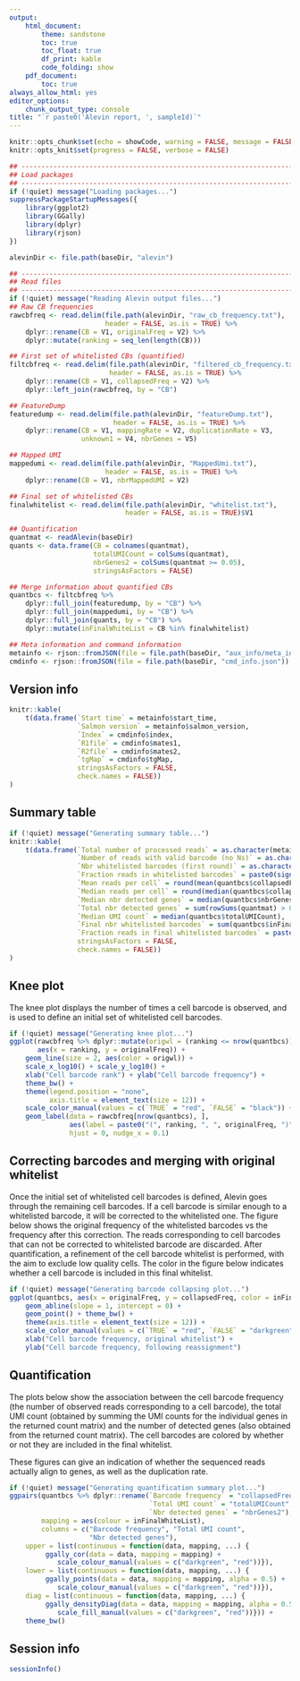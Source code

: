 ```yaml
---
output: 
    html_document:
        theme: sandstone
        toc: true
        toc_float: true
        df_print: kable
        code_folding: show
    pdf_document:
        toc: true
always_allow_html: yes
editor_options: 
    chunk_output_type: console
title: "`r paste0('Alevin report, ', sampleId)`"
---
```


```r
knitr::opts_chunk$set(echo = showCode, warning = FALSE, message = FALSE)
knitr::opts_knit$set(progress = FALSE, verbose = FALSE)
```

```r
## -------------------------------------------------------------------------- ##
## Load packages
## -------------------------------------------------------------------------- ##
if (!quiet) message("Loading packages...")
suppressPackageStartupMessages({
    library(ggplot2)
    library(GGally)
    library(dplyr)
    library(rjson)
})

alevinDir <- file.path(baseDir, "alevin")

## -------------------------------------------------------------------------- ##
## Read files
## -------------------------------------------------------------------------- ##
if (!quiet) message("Reading Alevin output files...")
## Raw CB frequencies
rawcbfreq <- read.delim(file.path(alevinDir, "raw_cb_frequency.txt"), 
                        header = FALSE, as.is = TRUE) %>%
    dplyr::rename(CB = V1, originalFreq = V2) %>%
    dplyr::mutate(ranking = seq_len(length(CB)))

## First set of whitelisted CBs (quantified)
filtcbfreq <- read.delim(file.path(alevinDir, "filtered_cb_frequency.txt"),
                         header = FALSE, as.is = TRUE) %>%
    dplyr::rename(CB = V1, collapsedFreq = V2) %>%
    dplyr::left_join(rawcbfreq, by = "CB")

## FeatureDump
featuredump <- read.delim(file.path(alevinDir, "featureDump.txt"),
                          header = FALSE, as.is = TRUE) %>%
    dplyr::rename(CB = V1, mappingRate = V2, duplicationRate = V3,
                  unknown1 = V4, nbrGenes = V5)

## Mapped UMI
mappedumi <- read.delim(file.path(alevinDir, "MappedUmi.txt"),
                        header = FALSE, as.is = TRUE) %>%
    dplyr::rename(CB = V1, nbrMappedUMI = V2)

## Final set of whitelisted CBs
finalwhitelist <- read.delim(file.path(alevinDir, "whitelist.txt"), 
                             header = FALSE, as.is = TRUE)$V1

## Quantification
quantmat <- readAlevin(baseDir)
quants <- data.frame(CB = colnames(quantmat),
                     totalUMICount = colSums(quantmat),
                     nbrGenes2 = colSums(quantmat >= 0.05),
                     stringsAsFactors = FALSE)

## Merge information about quantified CBs
quantbcs <- filtcbfreq %>% 
    dplyr::full_join(featuredump, by = "CB") %>%
    dplyr::full_join(mappedumi, by = "CB") %>%
    dplyr::full_join(quants, by = "CB") %>%
    dplyr::mutate(inFinalWhiteList = CB %in% finalwhitelist)

## Meta information and command information
metainfo <- rjson::fromJSON(file = file.path(baseDir, "aux_info/meta_info.json"))
cmdinfo <- rjson::fromJSON(file = file.path(baseDir, "cmd_info.json"))
```

## Version info

```r
knitr::kable(
    t(data.frame(`Start time` = metainfo$start_time,
                 `Salmon version` = metainfo$salmon_version,
                 `Index` = cmdinfo$index,
                 `R1file` = cmdinfo$mates1,
                 `R2file` = cmdinfo$mates2,
                 `tgMap` = cmdinfo$tgMap,
                 stringsAsFactors = FALSE,
                 check.names = FALSE))
)
```

## Summary table

```r
if (!quiet) message("Generating summary table...")
knitr::kable(
    t(data.frame(`Total number of processed reads` = as.character(metainfo$num_processed),
                 `Number of reads with valid barcode (no Ns)` = as.character(round(sum(rawcbfreq$originalFreq))),
                 `Nbr whitelisted barcodes (first round)` = as.character(nrow(quantbcs)),
                 `Fraction reads in whitelisted barcodes` = paste0(signif(100 * sum(quantbcs$collapsedFreq)/sum(rawcbfreq$originalFreq), 4), "%"),
                 `Mean reads per cell` = round(mean(quantbcs$collapsedFreq)),
                 `Median reads per cell` = round(median(quantbcs$collapsedFreq)),
                 `Median nbr detected genes` = median(quantbcs$nbrGenes2),
                 `Total nbr detected genes` = sum(rowSums(quantmat) > 0),
                 `Median UMI count` = median(quantbcs$totalUMICount),
                 `Final nbr whitelisted barcodes` = sum(quantbcs$inFinalWhiteList),
                 `Fraction reads in final whitelisted barcodes` = paste0(signif(100 *  sum(quantbcs$collapsedFreq[quantbcs$inFinalWhiteList])/sum(rawcbfreq$originalFreq), 4), "%"),
                 stringsAsFactors = FALSE,
                 check.names = FALSE))
)
```

## Knee plot

The knee plot displays the number of times a cell barcode is observed, and is
used to define an initial set of whitelisted cell barcodes.

```r
if (!quiet) message("Generating knee plot...")
ggplot(rawcbfreq %>% dplyr::mutate(origwl = (ranking <= nrow(quantbcs))),
       aes(x = ranking, y = originalFreq)) + 
    geom_line(size = 2, aes(color = origwl)) + 
    scale_x_log10() + scale_y_log10() + 
    xlab("Cell barcode rank") + ylab("Cell barcode frequency") + 
    theme_bw() + 
    theme(legend.position = "none",
          axis.title = element_text(size = 12)) + 
    scale_color_manual(values = c(`TRUE` = "red", `FALSE` = "black")) + 
    geom_label(data = rawcbfreq[nrow(quantbcs), ], 
               aes(label = paste0("(", ranking, ", ", originalFreq, ")")),
               hjust = 0, nudge_x = 0.1)
```

## Correcting barcodes and merging with original whitelist

Once the initial set of whitelisted cell barcodes is defined, Alevin goes
through the remaining cell barcodes. If a cell barcode is similar enough to a
whitelisted barcode, it will be corrected to the whitelisted one. The figure
below shows the original frequency of the whitelisted barcodes vs the frequency
after this correction. The reads corresponding to cell barcodes that can not be
corrected to whitelisted barcode are discarded. After quantification, a
refinement of the cell barcode whitelist is performed, with the aim to exclude
low quality cells. The color in the figure below indicates whether a cell
barcode is included in this final whitelist.

```r
if (!quiet) message("Generating barcode collapsing plot...")
ggplot(quantbcs, aes(x = originalFreq, y = collapsedFreq, color = inFinalWhiteList)) + 
    geom_abline(slope = 1, intercept = 0) + 
    geom_point() + theme_bw() + 
    theme(axis.title = element_text(size = 12)) + 
    scale_color_manual(values = c(`TRUE` = "red", `FALSE` = "darkgreen")) + 
    xlab("Cell barcode frequency, original whitelist") + 
    ylab("Cell barcode frequency, following reassignment")
```

## Quantification

The plots below show the association between the cell barcode frequency (the
number of observed reads corresponding to a cell barcode), the total UMI count
(obtained by summing the UMI counts for the individual genes in the returned
count matrix) and the number of detected genes (also obtained from the returned
count matrix). The cell barcodes are colored by whether or not they are included
in the final whitelist.

These figures can give an indication of whether the sequenced reads actually
align to genes, as well as the duplication rate.

```r
if (!quiet) message("Generating quantification summary plot...")
ggpairs(quantbcs %>% dplyr::rename(`Barcode frequency` = "collapsedFreq",
                                   `Total UMI count` = "totalUMICount",
                                   `Nbr detected genes` = "nbrGenes2"),
        mapping = aes(colour = inFinalWhiteList), 
        columns = c("Barcode frequency", "Total UMI count", 
                    "Nbr detected genes"),
    upper = list(continuous = function(data, mapping, ...) {
         ggally_cor(data = data, mapping = mapping) + 
            scale_colour_manual(values = c("darkgreen", "red"))}),
    lower = list(continuous = function(data, mapping, ...) {
         ggally_points(data = data, mapping = mapping, alpha = 0.5) + 
            scale_colour_manual(values = c("darkgreen", "red"))}),
    diag = list(continuous = function(data, mapping, ...) {
         ggally_densityDiag(data = data, mapping = mapping, alpha = 0.5) + 
            scale_fill_manual(values = c("darkgreen", "red"))})) + 
    theme_bw()
```

## Session info

```r
sessionInfo()
```

